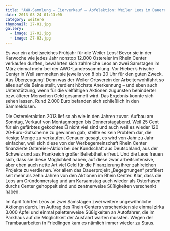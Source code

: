 ```yaml
---
title: "AWO-Sammlung – Eierverkauf – Apfelaktion: Weiler Leos im Dauereinsatz"
date: 2013-03-24 01:13:00
category: weitere
thumbnail: 27-01.jpg
gallery:
  - image: 27-02.jpg
  - image: 27-03.jpg
---
```


Es war ein arbeitsreiches Frühjahr für die Weiler Leos! Bevor sie in der Karwoche wie jedes Jahr nonstop 12.000 Ostereier im Rhein Center verkaufen durften, bewährten sich zahlreiche Leos an zwei Samstagen im März einmal mehr bei der AWO-Landessammlung. Vor Hieber’s Frische Center in Weil sammelten sie jeweils von 8 bis 20 Uhr für den guten Zweck. Aus Überzeugung! Denn was der Weiler Ortsverein der Arbeiterwohlfahrt so alles auf die Beine stellt, verdient höchste Anerkennung – und eben auch Unterstützung, wenn für die vielfältigen Aktionen zugunsten behinderter bzw. älterer Menschen Geld gesammelt wird. Das Ergebnis konnte sich sehen lassen. Rund 2.000 Euro befanden sich schließlich in den Sammeldosen.

Die Ostereieraktion 2013 lief so ab wie in den Jahren zuvor. Aufbau am Sonntag, Verkauf von Montagmorgen bis Donnerstagabend. Weil 25 Cent für ein gefärbtes gekochtes Ei nicht viel sind und auch weil es wieder 120 20-Euro-Gutscheine zu gewinnen gab, stellte es kein Problem dar, die riesige Menge zu verkaufen. Genauer gesagt, es wird von Jahr zu Jahr einfacher, weil sich diese von der Werbegemeinschaft Rhein Center finanzierte Ostereier-Aktion bei der Kundschaft aus Deutschland, aus der Schweiz und aus Frankreich großer Beliebtheit erfreut. Und die Leos freuen sich, dass sie diese Möglichkeit haben, auf diese zwar arbeitsintensive, aber eben auch nette Art viel Geld für die Finanzierung ihrer zahlreichen Projekte zu verdienen. Vor allem das Dauerprojekt „Begegnungen“ profitiert seit mehr als zehn Jahren von den Aktionen im Rhein Center. Klar, dass die Leos am Gründonnerstag und am Karsamstag auch wieder als Osterhasen durchs Center gehoppelt sind und zentnerweise Süßigkeiten verschenkt haben.

Im April führten Leos an zwei Samstagen zwei weitere ungewöhnliche Aktionen durch. Im Auftrag des Rhein Centers verschenkten sie einmal zirka 3.000 Äpfel und einmal palettenweise Süßigkeiten an Autofahrer, die im Parkhaus auf die Möglichkeit der Ausfahrt warten mussten. Wegen der Trambauarbeiten in Friedlingen kam es nämlich immer wieder zu Staus.
